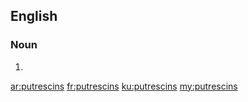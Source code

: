 ==English==

===Noun===
{{head|en}}

# {{plural of|putrescin}}

[[ar:putrescins]]
[[fr:putrescins]]
[[ku:putrescins]]
[[my:putrescins]]